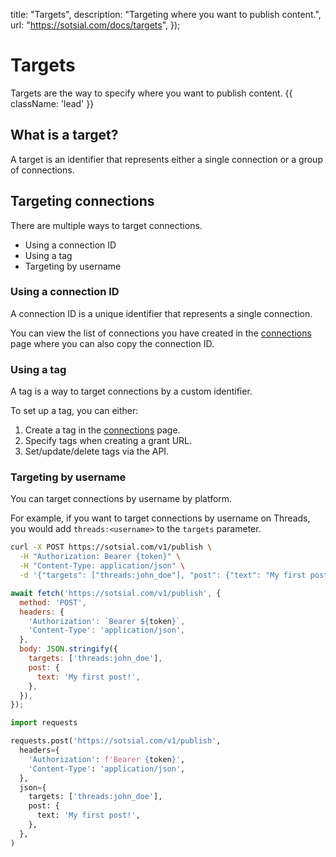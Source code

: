 
  title: "Targets",
  description:
    "Targeting where you want to publish content.",
  url: "https://sotsial.com/docs/targets",
});

# Targets

Targets are the way to specify where you want to publish content. {{ className: 'lead' }}

## What is a target?

A target is an identifier that represents either a single connection or a group of connections.

## Targeting connections

There are multiple ways to target connections.

- Using a connection ID
- Using a tag
- Targeting by username

### Using a connection ID

A connection ID is a unique identifier that represents a single connection.

You can view the list of connections you have created in the [connections](/connections) page where you can also copy the connection ID.

### Using a tag

A tag is a way to target connections by a custom identifier.

To set up a tag, you can either:

1. Create a tag in the [connections](/connections) page.
2. Specify tags when creating a grant URL.
3. Set/update/delete tags via the API.

### Targeting by username

You can target connections by username by platform.

For example, if you want to target connections by username on Threads, you would add `threads:<username>` to the `targets` parameter.

<CodeGroup tag="POST" label="/v1/publish">

```bash {{ title: 'cURL' }}
curl -X POST https://sotsial.com/v1/publish \
  -H "Authorization: Bearer {token}" \
  -H "Content-Type: application/json" \
  -d '{"targets": ["threads:john_doe"], "post": {"text": "My first post!"}}'
```

```js
await fetch('https://sotsial.com/v1/publish', {
  method: 'POST',
  headers: {
    'Authorization': `Bearer ${token}`,
    'Content-Type': 'application/json',
  },
  body: JSON.stringify({
    targets: ['threads:john_doe'],
    post: {
      text: 'My first post!',
    },
  }),
});
```

```python
import requests

requests.post('https://sotsial.com/v1/publish',
  headers={
    'Authorization': f'Bearer {token}',
    'Content-Type': 'application/json',
  },
  json={
    targets: ['threads:john_doe'],
    post: {
      text: 'My first post!',
    },
  },
)
```

</CodeGroup>
